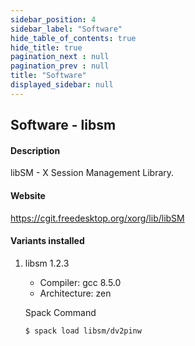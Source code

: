 ```yaml
---
sidebar_position: 4
sidebar_label: "Software"
hide_table_of_contents: true
hide_title: true
pagination_next : null
pagination_prev : null
title: "Software"
displayed_sidebar: null
---
```


## Software - libsm


#### Description
libSM - X Session Management Library.

#### Website
https://cgit.freedesktop.org/xorg/lib/libSM

#### Variants installed

1. libsm 1.2.3

    - Compiler: gcc 8.5.0
    - Architecture: zen

    Spack Command
    ```bash
    $ spack load libsm/dv2pinw
    ```
